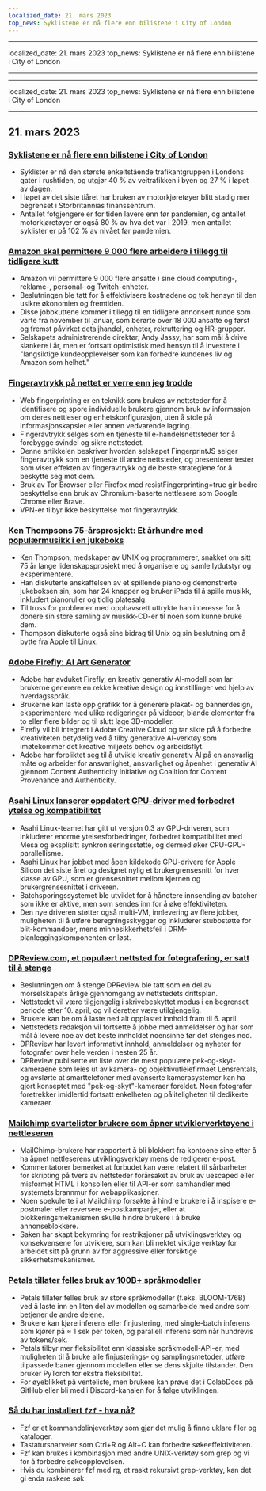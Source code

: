 ```yaml
---
localized_date: 21. mars 2023
top_news: Syklistene er nå flere enn bilistene i City of London
---
```


---

localized_date: 21. mars 2023
top_news: Syklistene er nå flere enn bilistene i City of London

---

---

localized_date: 21. mars 2023
top_news: Syklistene er nå flere enn bilistene i City of London

---



<CallToAction />

<Steps>

## 21. mars 2023

### [Syklistene er nå flere enn bilistene i City of London](https://www.forbes.com/sites/carltonreid/2023/03/01/cyclists-now-outnumber-motorists-in-city-of-london/?ref=hackernewsgpt.com)

- Syklister er nå den største enkeltstående trafikantgruppen i Londons gater i rushtiden, og utgjør 40 % av veitrafikken i byen og 27 % i løpet av dagen.
- I løpet av det siste tiåret har bruken av motorkjøretøyer blitt stadig mer begrenset i Storbritannias finanssentrum.
- Antallet fotgjengere er for tiden lavere enn før pandemien, og antallet motorkjøretøyer er også 80 % av hva det var i 2019, men antallet syklister er på 102 % av nivået før pandemien.

### [Amazon skal permittere 9 000 flere arbeidere i tillegg til tidligere kutt](https://www.cnbc.com/2023/03/20/amazon-layoffs-company-to-cut-off-9000-more-workers.html?ref=hackernewsgpt.com)

- Amazon vil permittere 9 000 flere ansatte i sine cloud computing-, reklame-, personal- og Twitch-enheter.
- Beslutningen ble tatt for å effektivisere kostnadene og tok hensyn til den usikre økonomien og fremtiden.
- Disse jobbkuttene kommer i tillegg til en tidligere annonsert runde som varte fra november til januar, som berørte over 18 000 ansatte og først og fremst påvirket detaljhandel, enheter, rekruttering og HR-grupper.
- Selskapets administrerende direktør, Andy Jassy, har som mål å drive slankere i år, men er fortsatt optimistisk med hensyn til å investere i "langsiktige kundeopplevelser som kan forbedre kundenes liv og Amazon som helhet."

### [Fingeravtrykk på nettet er verre enn jeg trodde](https://www.bitestring.com/posts/2023-03-19-web-fingerprinting-is-worse-than-I-thought.html?ref=hackernewsgpt.com)

- Web fingerprinting er en teknikk som brukes av nettsteder for å identifisere og spore individuelle brukere gjennom bruk av informasjon om deres nettleser og enhetskonfigurasjon, uten å stole på informasjonskapsler eller annen vedvarende lagring.
- Fingeravtrykk selges som en tjeneste til e-handelsnettsteder for å forebygge svindel og sikre nettstedet.
- Denne artikkelen beskriver hvordan selskapet FingerprintJS selger fingeravtrykk som en tjeneste til andre nettsteder, og presenterer tester som viser effekten av fingeravtrykk og de beste strategiene for å beskytte seg mot dem.
- Bruk av Tor Browser eller Firefox med resistFingerprinting=true gir bedre beskyttelse enn bruk av Chromium-baserte nettlesere som Google Chrome eller Brave.
- VPN-er tilbyr ikke beskyttelse mot fingeravtrykk.

### [Ken Thompsons 75-årsprosjekt: Et århundre med populærmusikk i en jukeboks](https://www.youtube.com/watch?v=kaandEt_pKw&ref=hackernewsgpt.com)

- Ken Thompson, medskaper av UNIX og programmerer, snakket om sitt 75 år lange lidenskapsprosjekt med å organisere og samle lydutstyr og eksperimentere.
- Han diskuterte anskaffelsen av et spillende piano og demonstrerte jukeboksen sin, som har 24 knapper og bruker iPads til å spille musikk, inkludert pianoruller og tidlig platesalg.
- Til tross for problemer med opphavsrett uttrykte han interesse for å donere sin store samling av musikk-CD-er til noen som kunne bruke dem.
- Thompson diskuterte også sine bidrag til Unix og sin beslutning om å bytte fra Apple til Linux.

### [Adobe Firefly: AI Art Generator](https://www.adobe.com/sensei/generative-ai/firefly.html?ref=hackernewsgpt.com)

- Adobe har avduket Firefly, en kreativ generativ AI-modell som lar brukerne generere en rekke kreative design og innstillinger ved hjelp av hverdagsspråk.
- Brukerne kan laste opp grafikk for å generere plakat- og bannerdesign, eksperimentere med ulike redigeringer på videoer, blande elementer fra to eller flere bilder og til slutt lage 3D-modeller.
- Firefly vil bli integrert i Adobe Creative Cloud og tar sikte på å forbedre kreativiteten betydelig ved å tilby generative AI-verktøy som imøtekommer det kreative miljøets behov og arbeidsflyt.
- Adobe har forpliktet seg til å utvikle kreativ generativ AI på en ansvarlig måte og arbeider for ansvarlighet, ansvarlighet og åpenhet i generativ AI gjennom Content Authenticity Initiative og Coalition for Content Provenance and Authenticity.

### [Asahi Linux lanserer oppdatert GPU-driver med forbedret ytelse og kompatibilitet](https://asahilinux.org/2023/03/road-to-vulkan/?ref=hackernewsgpt.com)

- Asahi Linux-teamet har gitt ut versjon 0.3 av GPU-driveren, som inkluderer enorme ytelsesforbedringer, forbedret kompatibilitet med Mesa og eksplisitt synkroniseringsstøtte, og dermed øker CPU-GPU-parallellisme.
- Asahi Linux har jobbet med åpen kildekode GPU-drivere for Apple Silicon det siste året og designet nylig et brukergrensesnitt for hver klasse av GPU, som er grensesnittet mellom kjernen og brukergrensesnittet i driveren.
- Batchsporingssystemet ble utviklet for å håndtere innsending av batcher som ikke er aktive, men som sendes inn for å øke effektiviteten.
- Den nye driveren støtter også multi-VM, innlevering av flere jobber, muligheten til å utføre beregningsskygger og inkluderer stubbstøtte for blit-kommandoer, mens minnesikkerhetsfeil i DRM-planleggingskomponenten er løst.

### [DPReview.com, et populært nettsted for fotografering, er satt til å stenge](https://www.dpreview.com/news/5901145460/dpreview-com-to-close?ref=hackernewsgpt.com)

- Beslutningen om å stenge DPReview ble tatt som en del av morselskapets årlige gjennomgang av nettstedets driftsplan.
- Nettstedet vil være tilgjengelig i skrivebeskyttet modus i en begrenset periode etter 10. april, og vil deretter være utilgjengelig.
- Brukere kan be om å laste ned alt opplastet innhold fram til 6. april.
- Nettstedets redaksjon vil fortsette å jobbe med anmeldelser og har som mål å levere noe av det beste innholdet noensinne før det stenges ned.
- DPReview har levert informativt innhold, anmeldelser og nyheter for fotografer over hele verden i nesten 25 år.
- DPReview publiserte en liste over de mest populære pek-og-skyt-kameraene som leies ut av kamera- og objektivutleiefirmaet Lensrentals, og avslørte at smarttelefoner med avanserte kamerasystemer kan ha gjort konseptet med "pek-og-skyt"-kameraer foreldet. Noen fotografer foretrekker imidlertid fortsatt enkelheten og påliteligheten til dedikerte kameraer.

### [Mailchimp svartelister brukere som åpner utviklerverktøyene i nettleseren](http://news.ycombinator.com/item?id=35235732&ref=hackernewsgpt.com)

- MailChimp-brukere har rapportert å bli blokkert fra kontoene sine etter å ha åpnet nettleserens utviklingsverktøy mens de redigerer e-post.
- Kommentatorer bemerket at forbudet kan være relatert til sårbarheter for skripting på tvers av nettsteder forårsaket av bruk av uescaped eller misformet HTML i konsollen eller til API-er som samhandler med systemets brannmur for webapplikasjoner.
- Noen spekulerte i at Mailchimp forsøkte å hindre brukere i å inspisere e-postmaler eller reversere e-postkampanjer, eller at blokkeringsmekanismen skulle hindre brukere i å bruke annonseblokkere.
- Saken har skapt bekymring for restriksjoner på utviklingsverktøy og konsekvensene for utviklere, som kan bli nektet viktige verktøy for arbeidet sitt på grunn av for aggressive eller forsiktige sikkerhetsmekanismer.

### [Petals tillater felles bruk av 100B+ språkmodeller](https://petals.ml/?ref=hackernewsgpt.com)

- Petals tillater felles bruk av store språkmodeller (f.eks. BLOOM-176B) ved å laste inn en liten del av modellen og samarbeide med andre som betjener de andre delene.
- Brukere kan kjøre inferens eller finjustering, med single-batch inferens som kjører på ≈ 1 sek per token, og parallell inferens som når hundrevis av tokens/sek.
- Petals tilbyr mer fleksibilitet enn klassiske språkmodell-API-er, med muligheten til å bruke alle finjusterings- og samplingsmetoder, utføre tilpassede baner gjennom modellen eller se dens skjulte tilstander. Den bruker PyTorch for ekstra fleksibilitet.
- For øyeblikket på venteliste, men brukere kan prøve det i ColabDocs på GitHub eller bli med i Discord-kanalen for å følge utviklingen.

### [Så du har installert `fzf` - hva nå?](https://andrew-quinn.me/fzf/?ref=hackernewsgpt.com)

- Fzf er et kommandolinjeverktøy som gjør det mulig å finne uklare filer og kataloger.
- Tastatursnarveier som Ctrl+R og Alt+C kan forbedre søkeeffektiviteten.
- Fzf kan brukes i kombinasjon med andre UNIX-verktøy som grep og vi for å forbedre søkeopplevelsen.
- Hvis du kombinerer fzf med rg, et raskt rekursivt grep-verktøy, kan det gi enda raskere søk.

</Steps>
